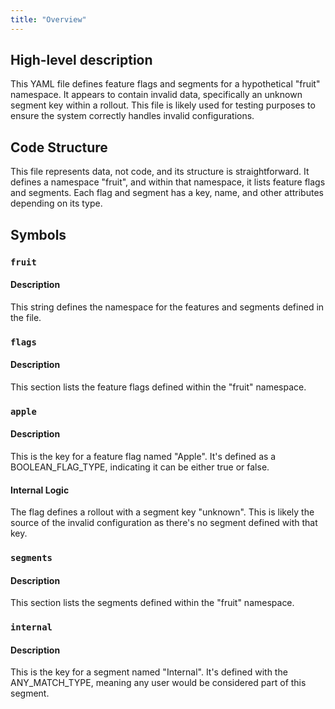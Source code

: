 ```yaml
---
title: "Overview"
---
```


## High-level description
This YAML file defines feature flags and segments for a hypothetical "fruit" namespace. It appears to contain invalid data, specifically an unknown segment key within a rollout. This file is likely used for testing purposes to ensure the system correctly handles invalid configurations.

## Code Structure
This file represents data, not code, and its structure is straightforward. It defines a namespace "fruit", and within that namespace, it lists feature flags and segments. Each flag and segment has a key, name, and other attributes depending on its type.

## Symbols
### `fruit`
#### Description
This string defines the namespace for the features and segments defined in the file.

### `flags`
#### Description
This section lists the feature flags defined within the "fruit" namespace.

### `apple`
#### Description
This is the key for a feature flag named "Apple". It's defined as a BOOLEAN_FLAG_TYPE, indicating it can be either true or false.

#### Internal Logic
The flag defines a rollout with a segment key "unknown". This is likely the source of the invalid configuration as there's no segment defined with that key.

### `segments`
#### Description
This section lists the segments defined within the "fruit" namespace.

### `internal`
#### Description
This is the key for a segment named "Internal". It's defined with the ANY_MATCH_TYPE, meaning any user would be considered part of this segment.

